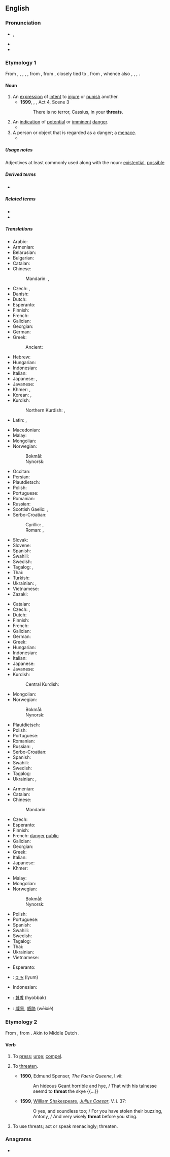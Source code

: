{{also|Threat|þreat}}
==English==

===Pronunciation===
* {{a|UK|US}} {{enPR|thrĕt}}, {{IPA|en|/θɹɛt/}}
* {{audio|en|en-us-threat.ogg|Audio (US)}}
* {{rhymes|en|ɛt}}
{{root|en|ine-pro|*trewd-}}

===Etymology 1===
From {{inh|en|enm|threte}}, {{m|enm|thret}}, {{m|enm|thrat}}, {{m|enm|thræt}}, {{m|enm|threat}}, from {{inh|en|ang|þrēat|t=crowd, swarm, troop, army, press; pressure, trouble, calamity, oppression, force, violence, threat}}, from {{inh|en|gem-pro|*þrautaz}}, closely tied to {{cog|gem-pro|*þrautą|t=displeasure, complaint, grievance, labour, toil}}, from {{der|en|ine-pro|*trewd-|t=to squeeze, push, press}}, whence also {{cog|gml|drōt|t=threat, menace, danger}}, {{cog|gmh|drōz|t=annoyance, disgust, horror, terror, fright}}, {{cog|is|þraut|t=struggle, labour, distress}}, {{cog|la|trūdō|t=push|pos=verb}}.

====Noun====
{{en-noun}}

# An [[expression]] of [[intent]] to [[injure]] or [[punish]] another.
#* '''1599''', {{w|William Shakespeare}}, ''{{w|Julius Caesar (play)|Julius Caesar}}'', Act 4, Scene 3
#*: There is no terror, Cassius, in your '''threats'''.
# An [[indication]] of [[potential]] or [[imminent]] [[danger]].
#* {{quote-journal|en|year=2013|month=May-June|author=[http://www.americanscientist.org/authors/detail/katrina-g-claw Katrina G. Claw]| title=[http://www.americanscientist.org/issues/feature/2013/3/rapid-evolution-in-eggs-and-sperm Rapid Evolution in Eggs and Sperm]| volume=101| issue=3| magazine={{w|American Scientist}}| passage=Many genes with reproductive roles also have antibacterial and immune functions, which indicate that the '''threat''' of microbial attack on the sperm or egg may be a major influence on rapid evolution during reproduction.}}
# A person or object that is regarded as a danger; a [[menace]].
#* {{quote-journal|en|date=September 2, 2011|author=Phil McNulty|work=BBC| title=[http://news.bbc.co.uk/sport2/hi/football/14770875.stm Bulgaria 0-3 England]| passage=Rooney's United team-mate Chris Smalling was given his debut at right-back and was able to adjust to the international stage in relatively relaxed fashion as Bulgaria barely posed a '''threat''' of any consequence.}}

=====Usage notes=====
Adjectives at least commonly used along with the noun: [[existential]], [[possible]]

=====Derived terms=====
* {{l|en|idle threat}}

=====Related terms=====
* {{l|en|threaten}}
* {{l|en|threatening}}

=====Translations=====
{{trans-top|expression of intent to injure or punish another}}
* Arabic: {{t|ar|تَهْدِيد|m}}
* Armenian: {{t+|hy|սպառնալիք}}
* Belarusian: {{t|be|пагро́за|f}}
* Bulgarian: {{t+|bg|запла́ха|f}}
* Catalan: {{t+|ca|amenaça|f}}
* Chinese:
*: Mandarin: {{t+|cmn|威脅}}, {{t+|cmn|威胁|tr=wēixié}}
* Czech: {{t+|cs|hrozba|f}}, {{t+|cs|výhrůžka|f}}
* Danish: {{t|da|trussel|c}}
* Dutch: {{t+|nl|bedreiging}}
* Esperanto: {{t|eo|minaco}}
* Finnish: {{t+|fi|uhkaus}}
* French: {{t+|fr|menace|f}}
* Galician: {{t|gl|ameaza}}
* Georgian: {{t-needed|ka}}
* German: {{t+|de|Drohung|f}}
* Greek: {{t+|el|απειλή|f}}
*: Ancient: {{t|grc|ἀπειλή|f|sc=polytonic}}
* Hebrew: {{t+|he|איום|m|tr=iyum|sc=Hebr}}
* Hungarian: {{t+|hu|fenyegetés}}
* Indonesian: {{t+|id|ancaman}}
* Italian: {{t+|it|minaccia|f}}
* Japanese: {{t+|ja|脅迫|tr=kyōhaku}}, {{t|ja|脅かし|tr=odokashi}}
* Javanese: {{t|jv|inciman}}
* Khmer: {{t|km|ការគំរាមកំហែង|tr=kaa kumriem kɑmhaeŋ|sc=Khmr}}, {{t|km|សំដីឈ្លានពាន|tr=sɑmdəy clien-pien|sc=Khmr}}
* Korean: {{t+|ko|위협}}, {{t+|ko|협박}}
* Kurdish:
*: Northern Kurdish: {{t+|kmr|tehdît}}, {{t+|kmr|gef}}
* Latin: {{t+|la|minor}}, {{t|la|comminor}}
{{trans-mid}}
* Macedonian: {{t|mk|закана|f}}
* Malay: {{t|ms|ugutan}}
* Mongolian: {{t+|mn|занал}}
* Norwegian:
*: Bokmål: {{t+|nb|trussel|m}}
*: Nynorsk: {{t|nn|trussel|m}}
* Occitan: {{t+|oc|menaça|f}}
* Persian: {{t+|fa|تهدید|tr=tahdid}}
* Plautdietsch: {{t|pdt|Jedreiw|n}}
* Polish: {{t+|pl|groźba|f}}
* Portuguese: {{t+|pt|ameaça}}
* Romanian: {{t+|ro|amenințare|f}}
* Russian: {{t+|ru|угро́за|f}}
* Scottish Gaelic: {{t|gd|bagairt|f}}, {{t|gd|bagradh|m}}
* Serbo-Croatian:
*: Cyrillic: {{t|sh|пријетња|sc=Cyrl}}, {{t|sh|претња|f|sc=Cyrl}}
*: Roman: {{t+|sh|prijetnja|f}}, {{t|sh|pretnja|f}}
* Slovak: {{t|sk|hrozba|f}}
* Slovene: {{t+|sl|grožnja|f}}
* Spanish: {{t+|es|amenaza|f}}
* Swahili: {{t+|sw|tisho}}
* Swedish: {{t+|sv|hot|n}}
* Tagalog: {{t+|tl|bala}}, {{t|tl|banta}}
* Thai: {{t-needed|th}}
* Turkish: {{t+|tr|tehdit}}
* Ukrainian: {{t|uk|погро́за|f|sc=Cyrl}}, {{t|uk|загро́за|f|sc=Cyrl}} {{qualifier|rare}}
* Vietnamese: {{t-needed|vi}}
* Zazaki: {{t|zza|gef}}
{{trans-bottom}}

{{trans-top|indication of imminent danger}}
* Catalan: {{t+|ca|amenaça|f}}
* Czech: {{t+|cs|hrozba|f}}, {{t+|cs|ohrožení|n}}
* Dutch: {{t+|nl|bedreiging|f}}
* Finnish: {{t+|fi|uhka}}
* French: {{t+|fr|menace}}
* Galician: {{t|gl|ameaza|f}}
* German: {{t+|de|Bedrohung|f}}
* Greek: {{t+|el|απειλή|f}}
* Hungarian: {{t+|hu|veszély}}
* Indonesian: {{t+|id|ancaman}}
* Italian: {{t+|it|minaccia|f}}
* Japanese: {{t+|ja|脅威|tr=kyōi}}
* Javanese: {{t|jv|bebaya}}
* Kurdish:
*: Central Kurdish: {{t+|ckb|ھەڕەشە}}
{{trans-mid}}
* Mongolian: {{t|mn|аюул занал}}
* Norwegian:
*: Bokmål: {{t+|nb|trussel|m}}
*: Nynorsk: {{t|nn|trussel|m}}
* Plautdietsch: {{t|pdt|Jedreiw|n}}
* Polish: {{t+|pl|zagrożenie|n}}
* Portuguese: {{t+|pt|ameaça}}
* Romanian: {{t+|ro|amenințare|f}}
* Russian: {{t+|ru|угро́за|f}}, {{t+|ru|опа́сность|f}}
* Serbo-Croatian: {{t+|sh|prijetnja|f}}
* Spanish: {{t+|es|amenaza|f}}
* Swahili: {{t+|sw|tisho}}
* Swedish: {{t+|sv|hot|n}}
* Tagalog: {{t|tl|banta}}
* Ukrainian: {{t|uk|загро́за|f|sc=Cyrl}}, {{t|uk|небезпе́ка|f|sc=Cyrl}}
{{trans-bottom}}

{{trans-top|person regarded as a danger}}
* Armenian: {{t-needed|hy}}
* Catalan: {{t+|ca|amenaça|f}}
* Chinese:
*: Mandarin: {{t-needed|cmn}}
* Czech: {{t+|cs|hrozba}}
* Esperanto: {{t|eo|minaculo}}
* Finnish: {{t+|fi|uhka}}
* French: [[danger]] [[public]] {{g|m}}
* Galician: {{t|gl|ameaza|f}}
* Georgian: {{t-needed|ka}}
* Greek: {{t+|el|απειλή|f}}
* Italian: {{t+|it|minaccia|f}}
* Japanese: {{t+|ja|脅威|tr=kyōi}}
* Khmer: {{t+|km|សីហលោ|tr=sǝyha’loo|sc=Khmr}}
{{trans-mid}}
* Malay: {{t|ms|ancaman}}
* Mongolian: {{t-needed|mn}}
* Norwegian:
*: Bokmål: {{t+|nb|trussel|m}}
*: Nynorsk: {{t|nn|trussel|m}}
* Polish: {{t+|pl|zagrożenie|n}}
* Portuguese: {{t+|pt|ameaça}}
* Spanish: {{t+|es|amenaza|f}}
* Swahili: {{t+|sw|tisho}}
* Swedish: {{t+|sv|hot|n}}
* Tagalog: {{t|tl|banta}}
* Thai: {{t-needed|th}}
* Ukrainian: {{t|uk|загро́за|f|sc=Cyrl}}
* Vietnamese: {{t-needed|vi}}
{{trans-bottom}}

{{checktrans-top}}
* Esperanto: {{t-check|eo|minaco}}
* {{ttbc|he}}: [[איום]] (iyum)
* Indonesian: {{t+check|id|ancam|alt=ancaman}}
{{trans-mid}}
* {{ttbc|ko}}: [[협박]] (hyobbak)
* {{ttbc|cmn}}: [[威脅]], [[威胁]] (wēixié)
{{trans-bottom}}

===Etymology 2===
From {{inh|en|enm|threten}}, from {{inh|en|ang|þrēatian||to press, oppress, repress, correct, threaten}}. Akin to Middle Dutch {{m|dum|drōten||to threaten}}.

====Verb====
{{en-verb}}

# {{lb|en|transitive}} To [[press]]; [[urge]]; [[compel]].
# {{lb|en|transitive|archaic}} To [[threaten]].
#* '''1590''', Edmund Spenser, ''The Faerie Queene'', I.vii:
#*: An hideous Geant horrible and hye, / That with his talnesse seemd to '''threat''' the skye {{...}}
#* '''1599''', [[w: William Shakespeare|William Shakespeare]], ''[[s: The Tragedy of Julius Caesar (unsourced edition)/Act V|Julius Caesar]]'', V. i. 37:
#*: O yes, and soundless too; / For you have stolen their buzzing, Antony, / And very wisely '''threat''' before you sting.
# {{lb|en|intransitive}} To use threats; act or speak menacingly; threaten.

===Anagrams===
* {{anagrams|en|a=aehrtt|Hatter|hatter|rateth|that're}}